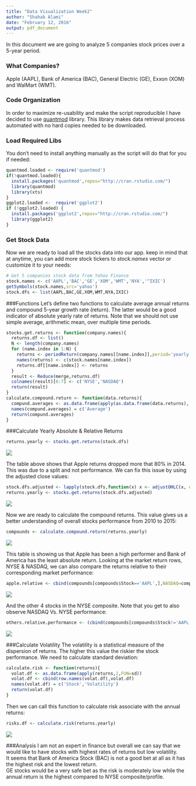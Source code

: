 ```yaml
---
title: "Data Visualization Week2"
author: "Shahab Alami"
date: "February 12, 2016"
output: pdf_document
---
```


In this document we are going to analyze 5 companies stock prices over a 5-year period. 

### What Companies?
Apple (AAPL), Bank of America (BAC), General Electric (GE), Exxon (XOM) and WalMart (WMT).  
 
### Code Organization
In order to maximize re-usability and make the script reproducible I have decided to use  [quantmod](http://www.quantmod.com/) library. This library makes data retrieval process automated with no hard copies needed to be downloaded.

### Load Required Libs
You don't need to install anything manually as the script will do that for you if needed: 
```r
quantmod.loaded <- require('quantmod')
if(!quantmod.loaded){
  install.packages('quantmod',repos="http://cran.rstudio.com/")
  library(quantmod)
  library(xts)
}
ggplot2.loaded <-  require('ggplot2')
if (!ggplot2.loaded) {
  install.packages('ggplot2',repos="http://cran.rstudio.com/")
  library(ggplot2)
}
```

### Get Stock Data
Now we are ready to load all the stocks data into our app. keep in mind that at anytime, you can add more stock tickers to *stock.names* vector or customize it to your needs:
```r
# Get 5 companies stock data from Yahoo Finance
stock.names <- c('AAPL','BAC','GE','XOM','WMT','NYA','^IXIC')
getSymbols(stock.names,src='yahoo')
stock.dfs <- list(AAPL,BAC,GE,XOM,WMT,NYA,IXIC)
```

###Functions
Let's define two functions to calculate average annual returns and compound 5-year growth rate (return). The latter would be a good indicator of absolute yearly rate of returns. Note that we should not use simple average, arithmetic mean, over multiple time periods.  
```r
stocks.get.returns <- function(company.names){
  returns.df <- list()
  N <- length(company.names)
  for (name.index in 1:N) {
    returns <- periodReturn(company.names[[name.index]],period='yearly',subset='2010::2015')
    names(returns) <- c(stock.names[name.index])
    returns.df[[name.index]] <- returns
  }
  result <- Reduce(merge,returns.df)
  colnames(result)[6:7] <- c('NYSE','NASDAQ')
  return(result)
}
calculate.compound.return <- function(data.returns){
  compund.averages <- as.data.frame(apply(as.data.frame(data.returns), 2, function(x) x <- (prod(x+1)^(1/length(x)) - 1)*100))
  names(compund.averages) = c('Average')
  return(compund.averages)
}
```
###Calculate Yearly Absolute & Relative Returns
```r
returns.yearly <- stocks.get.returns(stock.dfs)
```
![](https://www.dropbox.com/s/cmpood70a4650ci/Screenshot%202016-02-13%2023.44.16.png?dl=1)

The table above shows that Apple returns dropped more that 80% in 2014. This was due to a split and not performance. We can fix this issue by using the adjusted close values: 
```r
stock.dfs.adjusted <- lapply(stock.dfs,function(x) x <- adjustOHLC(x, use.Adjusted=TRUE))
returns.yearly <- stocks.get.returns(stock.dfs.adjusted)
```
![](https://www.dropbox.com/s/ekbjtapbewd6617/Screenshot%202016-02-14%2000.19.31.png?dl=1)

Now we are ready to calculate the compound returns. This value gives us a better understanding of overall stocks performance from 2010 to 2015:
```r
compounds <- calculate.compound.return(returns.yearly)
```
![](https://www.dropbox.com/s/lcxpkk0mdzkygey/Screenshot%202016-02-14%2011.20.20.png?dl=1)

This table is showing us that Apple has been a high performer and Bank of America has the least absolute return. Looking at the market return rows, NYSE & NASDAQ, we can also compare the returns relative to their corresponding market performance:
```r
apple.relative <- cbind(compounds[compounds$Stock=='AAPL',],NASDAQ=compounds[compounds$Stock=='NASDAQ',2],Relative=compounds[compounds$Stock=='AAPL',2]/compounds[compounds$Stock=='NASDAQ',2])
```
![](https://www.dropbox.com/s/8o4hzmb3gzksdb6/Screenshot%202016-02-14%2012.10.32.png?dl=1)

And the other 4 stocks in the NYSE composite.
Note that you get to also observe NASDAQ Vs. NYSE performance:
```r
others.relative.performance <- (cbind(compounds[compounds$Stock!='AAPL',],NYSE=compounds[compounds$Stock=='NYSE',2],Relative=compounds[compounds$Stock!='AAPL',2]/compounds[compounds$Stock=='NYSE',2]))
```
![](https://www.dropbox.com/s/icoaa6fsu755zcw/Screenshot%202016-02-14%2012.16.46.png?dl=1)

###Calculate Volatility
The volatility is a statistical measure of the dispersion of returns. The higher this value the riskier the stock performance.
We need to calculate standard deviation:
```r
calculate.risk <- function(returns){
  volat.df <- as.data.frame(apply(returns,2,FUN=sd))
  volat.df <- cbind(row.names(volat.df),volat.df)
  names(volat.df) = c('Stock','Volatility')
  return(volat.df)
}
```

Then we can call this function to calculate risk associate with the annual returns:
```r
risks.df <- calculate.risk(returns.yearly)
```
![](https://www.dropbox.com/s/7yifp5xyc5nfzxj/Screenshot%202016-02-14%2013.05.22.png?dl=1)

###Analysis
I am not an expert in finance but overall we can say that we would like to have stocks with highest rates of returns but low volatility.  
It seems that Bank of America Stock (BAC) is not a good bet at all as it has the highest risk and the lowest return.  
GE stocks would be a very safe bet as the risk is moderately low while the annual return is the highest compared to NYSE composite/profile.